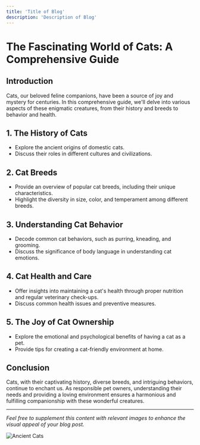 ```yaml
---
title: 'Title of Blog'
description: 'Description of Blog'
---
```


# The Fascinating World of Cats: A Comprehensive Guide

## Introduction

Cats, our beloved feline companions, have been a source of joy and mystery for centuries. In this comprehensive guide, we'll delve into various aspects of these enigmatic creatures, from their history and breeds to behavior and health.

## 1. The History of Cats

- Explore the ancient origins of domestic cats.
- Discuss their roles in different cultures and civilizations.

## 2. Cat Breeds

- Provide an overview of popular cat breeds, including their unique characteristics.
- Highlight the diversity in size, color, and temperament among different breeds.

## 3. Understanding Cat Behavior

- Decode common cat behaviors, such as purring, kneading, and grooming.
- Discuss the significance of body language in understanding cat emotions.

## 4. Cat Health and Care

- Offer insights into maintaining a cat's health through proper nutrition and regular veterinary check-ups.
- Discuss common health issues and preventive measures.

## 5. The Joy of Cat Ownership

- Explore the emotional and psychological benefits of having a cat as a pet.
- Provide tips for creating a cat-friendly environment at home.

## Conclusion

Cats, with their captivating history, diverse breeds, and intriguing behaviors, continue to enchant us. As responsible pet owners, understanding their needs and providing a loving environment ensures a harmonious and fulfilling companionship with these wonderful creatures.

---

*Feel free to supplement this content with relevant images to enhance the visual appeal of your blog post.*

![Ancient Cats](https://images.pexels.com/photos/45201/kitty-cat-kitten-pet-45201.jpeg?auto=compress&cs=tinysrgb&w=1260&h=750&dpr=1)
